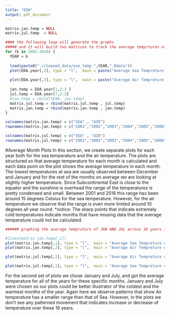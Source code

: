 ```yaml
---
title: "EDA"
output: pdf_document
---
```

```r
matrix.jan.temp = NULL
matrix.jul.temp  = NULL

#### the following loop will generate the graphs 
##### and it will build two matrices to track the average temprtures of two months through out the 16 years. 
for (k in 2001:2016) {
  YEAR = k
  
  load(paste0("./cleaned_data/ave_temp_",YEAR,".Rdata"))
  plot(EDA.year[,2], type = "l",  main = paste("Average Sea Tempreture in", YEAR, sep = " ") , xlab = "month", ylab =    "Temperature", col = "blue")
  
  plot(EDA.year[,3], type = "l",  main = paste("Average Air Tempreture in", YEAR, sep = " ") , xlab = "month", ylab =    "Temperature", col = "red")
  
  jan.temp = EDA.year[1,2:3 ]
  jul.temp = EDA.year[7,2:3]
  #jan.temp = cbind(YEAR, jan.temp)
  matrix.jul.temp = rbind(matrix.jul.temp , jul.temp)
  matrix.jan.temp = rbind(matrix.jan.temp , jan.temp)
}

colnames(matrix.jan.temp) = c("SEA" , "AIR")
rownames(matrix.jan.temp) = c("2001","2002","2003","2004","2005","2006","2007","2008","2009","2010","2011","2012","2013","2014","2015","2016")

colnames(matrix.jul.temp) = c("SEA" , "AIR")
rownames(matrix.jul.temp) = c("2001","2002","2003","2004","2005","2006","2007","2008","2009","2010","2011","2012","2013","2014","2015","2016")


```
#Average Month Plots
In this section, we create separate plots for each year both for the sea temperature and the air temperature. The plots are structured so that average temperature for each month is calculated and each data point on the plot shows the average temperature in each month. The lowest temperatures at sea are usually observed between December and January and for the rest of the months on average we are looking at slightly higher temperature. Since Subcontinental East is close to the equator and the sunshine is overhead the range of the temperatures is pretty condensed and small. Between 2001 and 2016 this range has been around 15 degrees Celsius for the sea temperature. However, for the air temperature we observe that the range is even more limited around 10 degrees all year round. 
*notice: The sharp points that indicate extremely cold temperatures indicate months that have missing data that the average temperature could not be calculated. 




```r

###### graphing the average tempruturs of JAN AND JUL across 16 years in a gragh. 

#lines(matrix.jan.temp[,1])
plot(matrix.jan.temp[,1], type = "l",  main = "Average Sea Tempreture of Jaunuary" , xlab = "Year", ylab = "Temperature", col = "red")
plot(matrix.jan.temp[,2], type = "l",  main = "Average Air Tempreture of Jaunuary" , xlab = "Year", ylab = "Temperature", col = "blue")

plot(matrix.jul.temp[,2], type = "l",  main = "Average Air Tempreture of July" , xlab = "Year", ylab = "Temperature", col = "red")

plot(matrix.jul.temp[,1], type = "l",  main = "Average Sea Tempreture of July" , xlab = "Year", ylab = "Temperature", col = "blue")
```
For the second set of plots we chose January and July, and got the average temperature for all of the years for these specific months. January and July were chosen so our plots could be better illustrator of the coldest and the warmest months of the year. Again here we observe patterns that show Air temperature has a smaller range than that of Sea. However, in the plots we don't see any patterned movement that indicates increase or decrease of temperature over these 16 years.



```r



```
